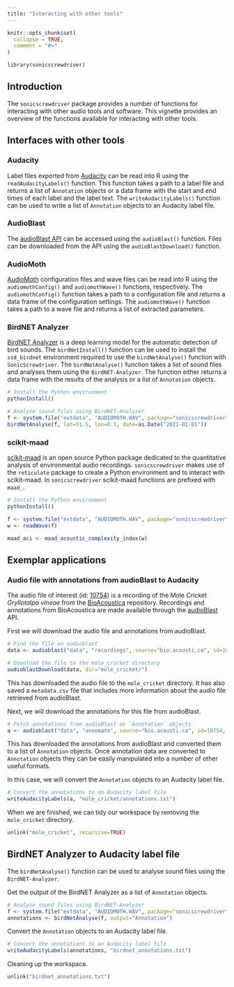 ```yaml
---
title: "Interacting with other tools"
---
```


```r
knitr::opts_chunk$set(
  collapse = TRUE,
  comment = "#>"
)
```

```r
library(sonicscrewdriver)
```

## Introduction

The `sonicscrewdriver` package provides a number of functions for interacting with other audio tools and software. This vignette provides an overview of the functions available for interacting with other tools.

## Interfaces with other tools

### Audacity

Label files exported from [Audacity](https://www.audacityteam.org/) can be read into R using the `readAudacityLabels()` function. This function takes a path to a label file and returns a list of `Annotation` objects or a data frame with the start and end times of each label and the label text. The `writeAudacityLabels()` function can be used to write a list of `Annotation` objects to an Audacity label file.

### AudioBlast

The [audioBlast API](https://api.audioblast.org) can be accessed using the `audioBlast()` function. Files can be downloaded from the API using the `audioBlastDownload()` function.

### AudioMoth

[AudioMoth](https://www.openacousticdevices.info/audiomoth) configuration files and wave files can be read into R using the `audiomothConfig()` and `audiomothWave()` functions, respectively. The `audiomothConfig()` function takes a path to a configuration file and returns a data frame of the configuration settings. The `audiomothWave()` function takes a path to a wave file and returns a list of extracted parameters.

### BirdNET Analyzer

[BirdNET Analyzer](https://birdnet.cornell.edu) is a deep learning model for the automatic detection of bird sounds. The `birdNetInstall()` function can be used to install the `ssd_birdnet` environment required to use the `birdNetAnalyse()` function with `SonicScrewdriver`. The `birdNetAnalyse()` function takes a list of sound files and analyses them using the `BirdNET-Analyzer`. The function either returns a data frame with the results of the analysis or a list of `Annotation` objects.

```r
# Install the Python environment
pythonInstall()
```

```r
# Analyse sound files using BirdNET-Analyzer
f <- system.file("extdata", "AUDIOMOTH.WAV", package="sonicscrewdriver")
birdNetAnalyse(f, lat=51.5, lon=0.1, date=as.Date("2021-01-01"))
```


### scikit-maad

[scikit-maad](https://scikit-maad.github.io/index.html) is an open source Python package dedicated to the quantitative analysis of environmental audio recordings. `sonicscrewdriver` makes use of the `reticulate` package to create a Python environment and to interact with scikit-maad. In `sonicscrewdriver` scikit-maad functions are prefixed with `maad_`.

```r
# Install the Python environment
pythonInstall()
```

```r
f <- system.file("extdata", "AUDIOMOTH.WAV", package="sonicscrewdriver")
w <- readWave(f)

maad_aci <- maad_acoustic_complexity_index(w)
```


## Exemplar applications

### Audio file with annotations from audioBlast to Audacity

The audio file of interest (id: [10754](https://bio.acousti.ca/node/10754)) is a recording of the Mole Cricket *Gryllotalpa vineae* from the [BioAcoustica](https://bio.acousti.ca) repository. Recordings and annotations from BioAcoustica are made available through the [audioBlast](https://audioblast.org) API.

First we will download the audio file and annotations from audioBlast.

```r
# Find the file on audioblast
data <- audioblast("data", "recordings", source="bio.acousti.ca", id=10754)

# Download the file to the mole_cricket directory
audioblastDownload(data, dir="mole_cricket/")
```

This has downloaded the audio file to the `mole_cricket` directory. It has also saved a `metadata.csv` file that includes more information about the audio file retrieved from audioBlast.

Next, we will download the annotations for this file from audioBlast.

```r
# Fetch annotations from audioBlast as `Annotation` objects
a <- audioblast("data", "annomate", source="bio.acousti.ca", id=10754, output="Annotations")
```

This has downloaded the annotations from audioBlast and converted them to a list of `Annotation` objects. Once annotation data are converted to `Annotation` objects they can be easily manipulated into a number of other useful formats.

In this case, we will convert the `Annotation` objects to an Audacity label file.

```r
# Convert the annotations to an Audacity label file
writeAudacityLabels(a, "mole_cricket/annotations.txt")
```

When we are finished, we can tidy our workspace by removing the `mole_cricket` directory.

```r
unlink("mole_cricket", recursive=TRUE)
```

## BirdNET Analyzer to Audacity label file

The `birdNetAnalyse()` function can be used to analyse sound files using the `BirdNET-Analyzer`.

Get the output of the BirdNET Analyzer as a list of `Annotation` objects.

```r
# Analyse sound files using BirdNET-Analyzer
f <- system.file("extdata", "AUDIOMOTH.WAV", package="sonicscrewdriver")
annotations <- birdNetAnalyse(f, output="Annotation")
```

Convert the `Annotation` objects to an Audacity label file.

```r
# Convert the annotations to an Audacity label file
writeAudacityLabels(annotations, "birdnet_annotations.txt")
```

Cleaning up the workspace.

```r
unlink("birdnet_annotations.txt")
```
